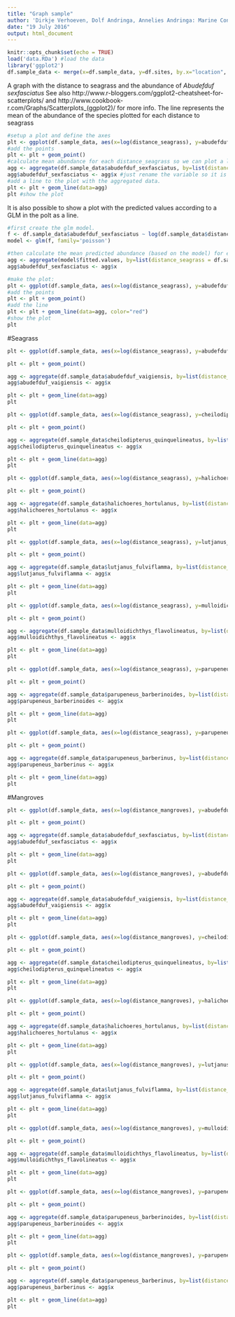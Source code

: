 ```yaml
---
title: "Graph sample"
author: 'Dirkje Verhoeven, Dolf Andringa, Annelies Andringa: Marine Conservation Philippines'
date: "19 July 2016"
output: html_document
---
```


```r
knitr::opts_chunk$set(echo = TRUE)
load('data.RDa') #load the data
library('ggplot2')
df.sample_data <- merge(x=df.sample_data, y=df.sites, by.x="location", by.y="name", all.x=TRUE)
```

A graph with the distance to seagrass and the abundance of *Abudefduf sexfasciatus*
See also http://www.r-bloggers.com/ggplot2-cheatsheet-for-scatterplots/ and http://www.cookbook-r.com/Graphs/Scatterplots_(ggplot2)/ for more info. The line represents the mean of the abundance of the species plotted for each distance to seagrass
```r
#setup a plot and define the axes
plt <- ggplot(df.sample_data, aes(x=log(distance_seagrass), y=abudefduf_sexfasciatus)) + xlab('Distance to seagrass (m)') + ylab('Abundance Abudefduf sexfasciatus')
#add the points
plt <- plt + geom_point()
#calculate mean abundance for each distance_seagrass so we can plot a line with that info
agg <- aggregate(df.sample_data$abudefduf_sexfasciatus, by=list(distance_seagrass=df.sample_data$distance_seagrass), FUN=mean)
agg$abudefduf_sexfasciatus <- agg$x #just rename the variable so it is the same as the original axis
#add a line to the plot with the aggregated data.
plt <- plt + geom_line(data=agg)
plt #show the plot
```

It is also possible to show a plot with the predicted values according to a GLM in the polt as a line.
```r
#first create the glm model.
f <- df.sample_data$abudefduf_sexfasciatus ~ log(df.sample_data$distance_seagrass) * log(df.sample_data$size_seagrass) * df.sample_data$mpa * df.sample_data$north * df.sample_data$depth
model <- glm(f, family='poisson')

#then calculate the mean predicted abundance (based on the model) for each distance_seagrass because that is what we want to plot.
agg <- aggregate(model$fitted.values, by=list(distance_seagrass = df.sample_data$distance_seagrass), FUN=mean)
agg$abudefduf_sexfasciatus <- agg$x

#make the plot:
plt <- ggplot(df.sample_data, aes(x=log(distance_seagrass), y=abudefduf_sexfasciatus)) + xlab('ln(Distance to seagrass) (m)') + ylab('Abundance Abudefduf sexfasciatus')
#add the points
plt <- plt + geom_point()
#add the line
plt <- plt + geom_line(data=agg, color="red")
#show the plot
plt
```

#Seagrass

```r

plt <- ggplot(df.sample_data, aes(x=log(distance_seagrass), y=abudefduf_vaigiensis)) + xlab('Distance to seagrass (m)') + ylab('Abundance Abudefduf vaigiensis')

plt <- plt + geom_point()

agg <- aggregate(df.sample_data$abudefduf_vaigiensis, by=list(distance_seagrass=df.sample_data$distance_seagrass), FUN=mean)
agg$abudefduf_vaigiensis <- agg$x 

plt <- plt + geom_line(data=agg)
plt 
```

```r

plt <- ggplot(df.sample_data, aes(x=log(distance_seagrass), y=cheilodipterus_quinquelineatus)) + xlab('Distance to seagrass (m)') + ylab('Abundance Cheilodipterus quinquelineatus')

plt <- plt + geom_point()

agg <- aggregate(df.sample_data$cheilodipterus_quinquelineatus, by=list(distance_seagrass=df.sample_data$distance_seagrass), FUN=mean)
agg$cheilodipterus_quinquelineatus <- agg$x 

plt <- plt + geom_line(data=agg)
plt 
```

```r

plt <- ggplot(df.sample_data, aes(x=log(distance_seagrass), y=halichoeres_hortulanus)) + xlab('Distance to seagrass (m)') + ylab('Abundance Halichoeres hortulanus')

plt <- plt + geom_point()

agg <- aggregate(df.sample_data$halichoeres_hortulanus, by=list(distance_seagrass=df.sample_data$distance_seagrass), FUN=mean)
agg$halichoeres_hortulanus <- agg$x 

plt <- plt + geom_line(data=agg)
plt 
```

```r

plt <- ggplot(df.sample_data, aes(x=log(distance_seagrass), y=lutjanus_fulviflamma)) + xlab('Distance to seagrass (m)') + ylab('Abundance Lutjanus fulviflamma')

plt <- plt + geom_point()

agg <- aggregate(df.sample_data$lutjanus_fulviflamma, by=list(distance_seagrass=df.sample_data$distance_seagrass), FUN=mean)
agg$lutjanus_fulviflamma <- agg$x 

plt <- plt + geom_line(data=agg)
plt 
```

```r

plt <- ggplot(df.sample_data, aes(x=log(distance_seagrass), y=mulloidichthys_flavolineatus)) + xlab('Distance to seagrass (m)') + ylab('Abundance Mulloidichthys flavolineatus')

plt <- plt + geom_point()

agg <- aggregate(df.sample_data$mulloidichthys_flavolineatus, by=list(distance_seagrass=df.sample_data$distance_seagrass), FUN=mean)
agg$mulloidichthys_flavolineatus <- agg$x 

plt <- plt + geom_line(data=agg)
plt 
```

```r

plt <- ggplot(df.sample_data, aes(x=log(distance_seagrass), y=parupeneus_barberinoides)) + xlab('Distance to seagrass (m)') + ylab('Abundance Parupeneus barberinoides')

plt <- plt + geom_point()

agg <- aggregate(df.sample_data$parupeneus_barberinoides, by=list(distance_seagrass=df.sample_data$distance_seagrass), FUN=mean)
agg$parupeneus_barberinoides <- agg$x 

plt <- plt + geom_line(data=agg)
plt 
```

```r

plt <- ggplot(df.sample_data, aes(x=log(distance_seagrass), y=parupeneus_barberinus)) + xlab('Distance to seagrass (m)') + ylab('Abundance Parupeneus barberinus')

plt <- plt + geom_point()

agg <- aggregate(df.sample_data$parupeneus_barberinus, by=list(distance_seagrass=df.sample_data$distance_seagrass), FUN=mean)
agg$parupeneus_barberinus <- agg$x 

plt <- plt + geom_line(data=agg)
plt 
```

#Mangroves

```r

plt <- ggplot(df.sample_data, aes(x=log(distance_mangroves), y=abudefduf_sexfasciatus)) + xlab('Distance to mangroves (m)') + ylab('Abundance Abudefduf sexfasciatus')

plt <- plt + geom_point()

agg <- aggregate(df.sample_data$abudefduf_sexfasciatus, by=list(distance_mangroves=df.sample_data$distance_mangroves), FUN=mean)
agg$abudefduf_sexfasciatus <- agg$x 

plt <- plt + geom_line(data=agg)
plt 
```

```r

plt <- ggplot(df.sample_data, aes(x=log(distance_mangroves), y=abudefduf_vaigiensis)) + xlab('Distance to mangroves (m)') + ylab('Abundance Abudefduf vaigiensis')

plt <- plt + geom_point()

agg <- aggregate(df.sample_data$abudefduf_vaigiensis, by=list(distance_mangroves=df.sample_data$distance_mangroves), FUN=mean)
agg$abudefduf_vaigiensis <- agg$x 

plt <- plt + geom_line(data=agg)
plt 
```

```r

plt <- ggplot(df.sample_data, aes(x=log(distance_mangroves), y=cheilodipterus_quinquelineatus)) + xlab('Distance to mangroves (m)') + ylab('Abundance Cheilodipterus quinquelineatus')

plt <- plt + geom_point()

agg <- aggregate(df.sample_data$cheilodipterus_quinquelineatus, by=list(distance_mangroves=df.sample_data$distance_mangroves), FUN=mean)
agg$cheilodipterus_quinquelineatus <- agg$x 

plt <- plt + geom_line(data=agg)
plt 
```

```r

plt <- ggplot(df.sample_data, aes(x=log(distance_mangroves), y=halichoeres_hortulanus)) + xlab('Distance to mangroves (m)') + ylab('Abundance Halichoeres hortulanus')

plt <- plt + geom_point()

agg <- aggregate(df.sample_data$halichoeres_hortulanus, by=list(distance_mangroves=df.sample_data$distance_mangroves), FUN=mean)
agg$halichoeres_hortulanus <- agg$x 

plt <- plt + geom_line(data=agg)
plt 
```

```r

plt <- ggplot(df.sample_data, aes(x=log(distance_mangroves), y=lutjanus_fulviflamma)) + xlab('Distance to mangroves (m)') + ylab('Abundance Lutjanus fulviflamma')

plt <- plt + geom_point()

agg <- aggregate(df.sample_data$lutjanus_fulviflamma, by=list(distance_mangroves=df.sample_data$distance_mangroves), FUN=mean)
agg$lutjanus_fulviflamma <- agg$x 

plt <- plt + geom_line(data=agg)
plt 
```

```r

plt <- ggplot(df.sample_data, aes(x=log(distance_mangroves), y=mulloidichthys_flavolineatus)) + xlab('Distance to mangroves (m)') + ylab('Abundance Mulloidichthys flavolineatus')

plt <- plt + geom_point()

agg <- aggregate(df.sample_data$mulloidichthys_flavolineatus, by=list(distance_mangroves=df.sample_data$distance_mangroves), FUN=mean)
agg$mulloidichthys_flavolineatus <- agg$x 

plt <- plt + geom_line(data=agg)
plt 
```

```r

plt <- ggplot(df.sample_data, aes(x=log(distance_mangroves), y=parupeneus_barberinoides)) + xlab('Distance to mangroves (m)') + ylab('Abundance Parupeneus barberinoides')

plt <- plt + geom_point()

agg <- aggregate(df.sample_data$parupeneus_barberinoides, by=list(distance_mangroves=df.sample_data$distance_mangroves), FUN=mean)
agg$parupeneus_barberinoides <- agg$x 

plt <- plt + geom_line(data=agg)
plt 
```

```r

plt <- ggplot(df.sample_data, aes(x=log(distance_mangroves), y=parupeneus_barberinus)) + xlab('Distance to mangroves (m)') + ylab('Abundance Parupeneus barberinus')

plt <- plt + geom_point()

agg <- aggregate(df.sample_data$parupeneus_barberinus, by=list(distance_mangroves=df.sample_data$distance_mangroves), FUN=mean)
agg$parupeneus_barberinus <- agg$x 

plt <- plt + geom_line(data=agg)
plt 
```
